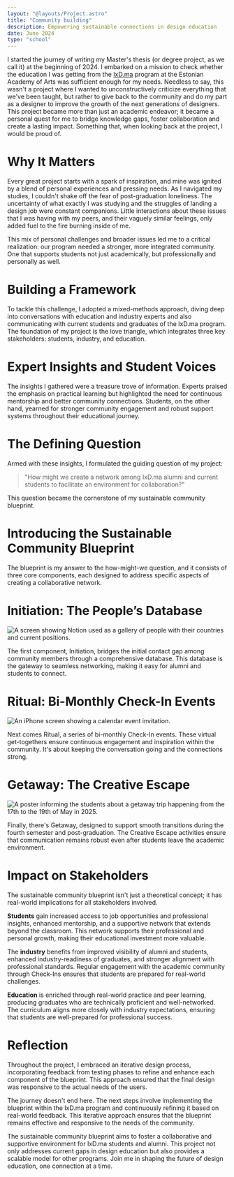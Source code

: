 ```yaml
---
layout: "@layouts/Project.astro"
title: "Community building"
description: Empowering sustainable connections in design education
date: June 2024
type: "school"
---
```



<div class="mt-6" aria-hidden="true"></div>

I started the journey of writing my Master's thesis (or degree project, as we call it) at the beginning of 2024. I embarked on a mission to check whether the education I was getting from the [IxD.ma](https://ixd.ma/) program at the Estonian Academy of Arts was sufficient enough for my needs. Needless to say, this wasn't a project where I wanted to unconstructively criticize everything that we've been taught, but rather to give back to the community and do my part as a designer to improve the growth of the next generations of designers. This project became more than just an academic endeavor; it became a personal quest for me to bridge knowledge gaps, foster collaboration and create a lasting impact. Something that, when looking back at the project, I would be proud of.

# Why It Matters

Every great project starts with a spark of inspiration, and mine was ignited by a blend of personal experiences and pressing needs. As I navigated my studies, I couldn't shake off the fear of post-graduation loneliness. The uncertainty of what exactly I was studying and the struggles of landing a design job were constant companions. Little interactions about these issues that I was having with my peers, and their vaguely similar feelings, only added fuel to the fire burning inside of me.

This mix of personal challenges and broader issues led me to a critical realization: our program needed a stronger, more integrated community. One that supports students not just academically, but professionally and personally as well.

# Building a Framework

To tackle this challenge, I adopted a mixed-methods approach, diving deep into conversations with education and industry experts and also communicating with current students and graduates of the IxD.ma program. The foundation of my project is the love triangle, which integrates three key stakeholders: students, industry, and education.

# Expert Insights and Student Voices

The insights I gathered were a treasure trove of information. Experts praised the emphasis on practical learning but highlighted the need for continuous mentorship and better community connections. Students, on the other hand, yearned for stronger community engagement and robust support systems throughout their educational journey.

# The Defining Question

Armed with these insights, I formulated the guiding question of my project:

> "How might we create a network among IxD.ma alumni and current students to facilitate an environment for collaboration?"

This question became the cornerstone of my sustainable community blueprint.

# Introducing the Sustainable Community Blueprint

The blueprint is my answer to the how-might-we question, and it consists of three core components, each designed to address specific aspects of creating a collaborative network.

# Initiation: The People’s Database

<Image
  class="inline"
  src={initiation}
  alt="A screen showing Notion used as a gallery of people with their countries and current positions."
/>

The first component, Initiation, bridges the initial contact gap among community members through a comprehensive database. This database is the gateway to seamless networking, making it easy for alumni and students to connect.

# Ritual: Bi-Monthly Check-In Events

<Image
  class="inline"
  src={ritual}
  alt="An iPhone screen showing a calendar event invitation."
/>

Next comes Ritual, a series of bi-monthly Check-In events. These virtual get-togethers ensure continuous engagement and inspiration within the community. It's about keeping the conversation going and the connections strong.

# Getaway: The Creative Escape

<Image
  class="inline"
  src={getaway}
  alt="A poster informing the students about a getaway trip happening from the 17th to the 19th of May in 2025."
/>

Finally, there's Getaway, designed to support smooth transitions during the fourth semester and post-graduation. The Creative Escape activities ensure that communication remains robust even after students leave the academic environment.

# Impact on Stakeholders

The sustainable community blueprint isn't just a theoretical concept; it has real-world implications for all stakeholders involved.

**Students** gain increased access to job opportunities and professional insights, enhanced mentorship, and a supportive network that extends beyond the classroom. This network supports their professional and personal growth, making their educational investment more valuable.

The **industry** benefits from improved visibility of alumni and students, enhanced industry-readiness of graduates, and stronger alignment with professional standards. Regular engagement with the academic community through Check-Ins ensures that students are prepared for real-world challenges.

**Education** is enriched through real-world practice and peer learning, producing graduates who are technically proficient and well-networked. The curriculum aligns more closely with industry expectations, ensuring that students are well-prepared for professional success.

# Reflection

Throughout the project, I embraced an iterative design process, incorporating feedback from testing phases to refine and enhance each component of the blueprint. This approach ensured that the final design was responsive to the actual needs of the users.

The journey doesn't end here. The next steps involve implementing the blueprint within the IxD.ma program and continuously refining it based on real-world feedback. This iterative approach ensures that the blueprint remains effective and responsive to the needs of the community.

The sustainable community blueprint aims to foster a collaborative and supportive environment for IxD.ma students and alumni. This project not only addresses current gaps in design education but also provides a scalable model for other programs. Join me in shaping the future of design education, one connection at a time.
